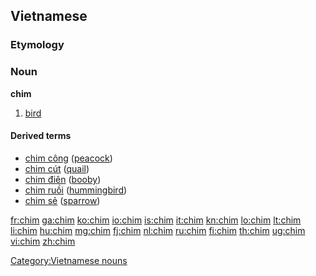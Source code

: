 ==Vietnamese==
===Etymology===
{{proto|Mon-Khmer|ciim|lang=vi}}

===Noun===
'''chim'''

# [[bird]]

====Derived terms====
*[[chim công]] ([[peacock]])
*[[chim cút]] ([[quail]])
*[[chim điên]] ([[booby]])
*[[chim ruồi]] ([[hummingbird]])
*[[chim sẻ]] ([[sparrow]])

{{attention|vi}}

[[Category:Vietnamese nouns]]
[[Category:vi:Birds| ]]

[[fr:chim]]
[[ga:chim]]
[[ko:chim]]
[[io:chim]]
[[is:chim]]
[[it:chim]]
[[kn:chim]]
[[lo:chim]]
[[lt:chim]]
[[li:chim]]
[[hu:chim]]
[[mg:chim]]
[[fj:chim]]
[[nl:chim]]
[[ru:chim]]
[[fi:chim]]
[[th:chim]]
[[ug:chim]]
[[vi:chim]]
[[zh:chim]]